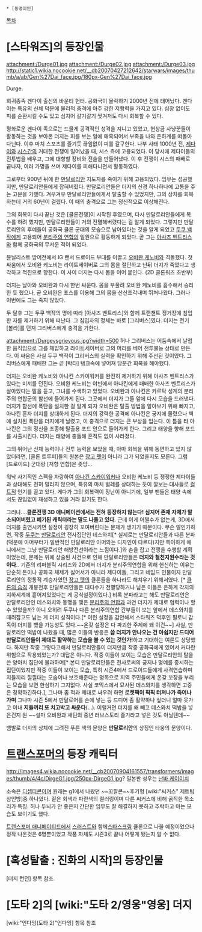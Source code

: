  * [동명이인]

[[목차]]
= [스타워즈]의 등장인물 =

attachment:/Durge01.jpg
attachment:/Durge02.jpg
attachment:/Durge03.jpg
http://static1.wikia.nocookie.net/__cb20070427212642/starwars/images/thumb/a/ab/Gen%27Dai_face.jpg/180px-Gen%27Dai_face.jpg


Durge.

희귀종족 겐다이 출신의 바운티 헌터. 공화국이 몰락하기 2000년 전에 태어났다. 겐다이는 특유의 신체 덕분에 물리적 충격에 아주 강한 저항력을 가지고 있다. 심장 없이도 피를 순환시킬 수도 있고 심지어 갈기갈기 찢겨저도 다시 회복할 수 있다.
 
평화로운 겐다이 족으로는 드물게 공격적인 성격을 지니고 있었고, 현상금 사냥꾼들이 활동하는 것을 보아온 더지는 피를 보는 일에 매혹되어서 부족을 나와 은하계를 떠돌아 다닌다. 이후 마치 스포츠를 즐기듯 끊임없이 피를 갈구한다. 나부 사태 1000년 전, [[제다이]]와 [[시스]]간의 거대한 전쟁이 일어났을 때, 시스 측에 고용되었다. 이 당시에 제다이들의 전투법을 배우고, 그에 대항할 장비와 전술을 만들어냈다. 이 후 전쟁이 시스의 패배로 끝나자, 여러 가명을 쓰며 제다이를 피해다니면서 활동하였다.

그로부터 900년 뒤에 한 [[만달로리안]] 지도자를 죽이기 위해 고용되었다. 임무는 성공했지만, 만달로리안들에게 잡혀버렸다. 만달로리안들은 더지의 신경 하나하나에 고통을 주는 고문을 가했다. 겨우겨우 만달로리안들에게서 탈출할 수 있었지만, 그의 상처를 회복하는데 거의 60년이 걸렸다. 이 때의 충격으로 그는 정신적으로 이상해진다.


그의 회복이 다시 끝난 것은 [클론전쟁]이 시작된 후였으며, 다시 만달로리안들에게 복수를 하려 했지만, 만달로리안들이 거의 전멸해버렸다는 걸 알게 되었다. 그렇지만 만달로리안의 후예들이 공화국 클론 군대의 모습으로 남아있다는 것을 알게 되었고 [[두쿠 백작]]에게 고용되어 [[분리주의 연합]]의 일원으로 활동하게 되었다. 곧 그는 [[아사즈 벤트리스]]와 함께 공화국의 무서운 적이 되었다. 

뮨닐리스트 방어전에서 IG 랜서 드로이드 부대를 이끌고 [[오비완 케노비]]와 격돌했다. 첫 싸움에서 오비완 케노비는 라이트세이버로 그의 몸을 절단하고 난뒤 더지가 죽었다고 생각하고 적진으로 향한다. 이 사이 더지는 다시 몸을 이어 붙인다. (2D 클론워즈 초반부) 

더지는 날아와 오비완과 다시 한번 싸운다. 몸을 부풀려 오비완 케노비를 흡수해서 승리한 듯 했으나, 곧 오비완은 포스를 이용해 그의 몸을 산산조각내며 뛰쳐나왔다. 그러나 이번에도 그는 죽지 않았다. 

두 달후 그는 두쿠 백작의 명에 따라 [아사즈 벤트리스]와 함께 트랜챈트 정거장에 침입한 자를 제거하기 위해 떠난다. 그 침입자의 정체는 바로 [그리버스]였다. 더지는 전기 [볼라]를 던져 그리버스에게 충격을 가한다. 


attachment:/Durgevsgrievous.jpg?width=500
허나 그리버스는 어둠속에서 날렵한 움직임으로 그를 제압하고 라이트세이버로 그의 머리를 베어 전투불능 상태로 만든다. 이 싸움은 사실 두쿠 백작이 그리버스의 실력을 확인하기 위해 주선된 것이였다. 그리버스에게 패배한 그는 곧 [박타] 탱크속에 넣어져 당분간 회복을 해야했다.

더지는 오비완 케노비와 아나킨 스카이워커를 완전히 제거하기 위해 아사즈 벤트리스가 있다는 미끼를 던진다. 오비완 케노비는 야빈에서 아나킨에게 패배한 아사즈 벤트리스가 살아있다는 말을 듣고, 그녀를 수색하고 있었다. 오비완과 아나킨은 카르탁 성계의 분리주의 연합군의 함선에 들어가게 된다. 그곳에서 더지가 그들 앞에 다시 모습을 드러낸다. 더지가 함선에 폭탄을 설치한 걸 알게 되자 오비완은 탈출 방법을 알아보기 위해 빠지고, 아나킨 혼자 더지를 상대하게 된다. 더지의 강력한 공격에 아나킨은 궁지에 몰렸으나 벽에 설치된 폭탄을 더지에게 날렸고, 이 충격으로 더지는 큰 부상을 입는다. 이 틈을 타 아나킨은 그의 정신을 조종해 탈출용 포드 안으로 들어가게 한다. 그리고 태양을 향해 포드를 사출시킨다. 더지는 태양에 충돌해 흔적도 없이 사라졌다.

그의 뛰어난 신체 능력이나 전투 능력을 보았을 때, 아마 회복을 위해 동면하고 있지 않았더라면, [클론 트루퍼]들의 원본은 [[장고 펫]]이 아니라 그가 되었을지도 모른다. 그럼 [드로이드] 군대랑 [저항 연합]은 좃망...

워낙 사기적인 스펙을 자랑하여 [[아나킨 스카이워커]]나 오비완 케노비 등 쟁쟁한 제다이들과 상대해도 전혀 밀리지 않으며, 특유의 마치 벌레를 상대하는 듯이 깔보는 대사들로 [[컬트]]적 인기를 끌고 있다. 게다가 그의 회복력이 장난이 아니기에, 일부 팬들은 태양 속에서도 끊임없이 재생하고 있을 거라 믿기도 한다.

그러나....'''클론전쟁 3D 애니메이션에서는 전혀 등장하지 않는다! 심지어 존재 자체가 말소되어버렸고 폐기된 캐릭터라는 말도 나돌고 있다.''' 근데 이게 어쩔수가 없는게, 3D에서 더지를 출연시키면 설정이 굉장히 꼬여버린다는 문제가 생기기 때문이다. 무슨 말인가하면, 작중 [[두쿠]]는 [[만달로리안]] 전사집단인 데스와치[* 실제로는 만달로리안들과 다른 분파(덕분에 아머부터가 일반적인 만달로리안 아머와는 디자인이 다르다)지만 특이하게 애니에서는 그냥 만달로리안 해방전선이라는 느낌이다.]와 손을 잡고 전쟁을 수행할 계획이었는데, 문제는 위에 상술된 사건으로 인해 만달로리안들은 '''더지와 철천지원수라는 것이다.'''. 기존의 리퍼블릭 시리즈와 2D에서 더지가 분리주의연합을 위해 헌신하는 이유는 단순히 돈이나 공화국 체제가 싫어서가 아니라 제다이들, 그리고 네임드 인물이자 만달로리안의 정통적 계승자였던 [[장고 펫]]의 클론들을 하나라도 해치우기 위해서였다. [* [[클론의 습격]] 개봉전후 만달로리안들은 대다수가 전멸당하거나 남은 이들은 은하계 각지의 지하세계에 흩어져있었다는 게 공식설정이었다.] 비록 분파라고는 해도 만달로리안은 만달로리안인 데스와치와 동맹을 맺은 [[분리주의 연합]]과 과연 더지가 제대로 협력이나 할수 있었을까? 아니 오히려 두쿠나 다른 분리주의연합 간부들이 보는 앞에서 데스와치를 때려잡고도 남는 게 더지 성격이다.[* 이런 설정을 감안해서 스타워즈 덕후인 필로니 감독이 더지를 뺐을 가능성도 있다.~~온갖 설정은 다 파괴한 주제에 왜 이건~~]
사실, 만달로리안 떡밥이 나왔을 때, 많은 이들의 반응은 '''씁 더지가 안나오는 건 아쉽지만 드디어 만달로리안들이 제대로 활약하는 모습을 볼 수 있는 것인가!'''하고 기대하는 여론도 상당했다. 하지만 작중 그렇다고해서 만달로리안들이 더지만큼 작중 공화국에게 있어서 커다란 위험으로 작용되었는가? 대답은 아니다. 작중 이들이 보이는 모습은 만달로리안의 탈을 쓴 양아치 집단에 불과하며[* 본디 만달로리안들은 전사로써의 긍지나 명예를 중시하는 집단이었지만 작중 이들이 보이는 모습, 특히 시즌4에서 드로이드들에게 사격연습하며 지들끼리 낄낄대는 모습이나 보호해준다는 명목으로 지역 주민들에게 온갖 꼬장을 부리는 모습을 보면 한심하기 그지없다. 사실 코믹스에서 묘사된 데스와치를 생각하면 고증은 정확하긴하다.], 그나마 좀 적과 제대로 싸우려 하면 '''로켓팩이 픽픽 터져나가 죽어나가며''' 그나마 시즌 5에서 만달로어를 손에 넣는 등 드디어 좀 활약하나 싶더니 얼마 못가고 이내 '''지들끼리 또 치고박고 싸운다'''(...). 이럴거면 더지를 왜 빼고 데스와치 떡밥을 넣은건지 원 ~~설마 오비완과 새틴의 중년 러브스토리 즐기라고 넣은 것도 아닐텐데~~

뱀발로 더지의 상체에 그려진 푸른 색의 문양은 '''만달로리안'''의 상징인 타웅의 문양이다.

= [[트랜스포머]]의 등장 캐릭터 =
http://images4.wikia.nocookie.net/__cb20070904161557/transformers/images/thumb/4/4c/DirgeG1.jpg/250px-DirgeG1.jpg?
일본판 성우는 [[난바 케이이치]]

소속은 [[디셉티콘]]이며 원래는 g1에서 나왔던 ~~꼬깔콘~~후기형 [wiki:"씨커스" 제트팀 삼인방]중 하나였다. 짙은 회색과 파란색의 컬러링이며 다른 씨커스에 비해 굵직한 목소리가 특징. 허나 두뇌가 안 좋은지 간단한 임무도 잘 해결하지 못하고 추락하고 마는 모습도 보이기도 했다.

[[트랜스포머 애니메이티드]]에서 [[스러스트]]와 함께[[스타스크림]] 클론으로 나올 예정이었으나 정작 나온것은 6명뿐이었고 작품 자체도 시즌3로 끝나 어떻게 됐는지 알 수 없다.

= [혹성탈출 : 진화의 시작]의 등장인물 =
[더지 런던] 항목 참조.

= [도타 2]의 [wiki:"도타 2/영웅"영웅] 더지 =
[wiki:"언다잉(도타 2)"언다잉] 항목 참조
